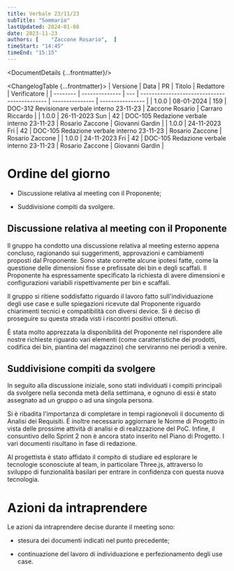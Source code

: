 ```yaml
---
title: Verbale 23/11/23
subTitle: "Sommario"
lastUpdated: 2024-01-08
date: 2023-11-23
authors: [    "Zaccone Rosario",  ]
timeStart: "14:45"
timeEnd: "15:15"
---
```



<DocumentDetails {...frontmatter}/>

<ChangelogTable {...frontmatter}>
| Versione | Data           | PR  | Titolo                                       | Redattore       | Verificatore     |
| -------- | -------------- | --- | -------------------------------------------- | --------------- | ---------------- |
| 1.0.0    | 08-01-2024     | 159 | DOC-312 Revisionare verbale interno 23-11-23 | Zaccone Rosario | Carraro Riccardo |
| 1.0.0    | 26-11-2023 Sun | 42  | DOC-105 Redazione verbale interno 23-11-23   | Rosario Zaccone | Giovanni Gardin  |
| 1.0.0    | 24-11-2023 Fri | 42  | DOC-105 Redazione verbale interno 23-11-23   | Rosario Zaccone | Rosario Zaccone  |
| 1.0.0    | 24-11-2023 Fri | 42  | DOC-105 Redazione verbale interno 23-11-23   | Rosario Zaccone | Giovanni Gardin  |
</ChangelogTable>

# Ordine del giorno

-   Discussione relativa al meeting con il Proponente;

-   Suddivisione compiti da svolgere.

## Discussione relativa al meeting con il Proponente

Il gruppo ha condotto una discussione relativa al meeting esterno appena
concluso, ragionando sui suggerimenti, approvazioni e cambiamenti
proposti dal Proponente. Sono state corrette alcune ipotesi fatte, come
la questione delle dimensioni fisse e prefissate dei bin e degli
scaffali. Il Proponente ha espressamente specificato la richiesta di
avere dimensioni e configurazioni variabili rispettivamente per bin e
scaffali.

Il gruppo si ritiene soddisfatto riguardo il lavoro fatto
sull'individuazione degli use case e sulle spiegazioni ricevute dal
Proponente riguardo chiarimenti tecnici e compatibilità con diversi
device. Si è deciso di proseguire su questa strada visti i riscontri
positivi ottenuti.

È stata molto apprezzata la disponibilità del Proponente nel rispondere
alle nostre richieste riguardo vari elementi (come caratteristiche dei
prodotti, codifica dei bin, piantina del magazzino) che serviranno nei
periodi a venire.

## Suddivisione compiti da svolgere

In seguito alla discussione iniziale, sono stati individuati i compiti
principali da svolgere nella seconda metà della settimana, e ognuno di
essi è stato assegnato ad un gruppo o ad una singola persona.

Si è ribadita l'importanza di completare in tempi ragionevoli il
documento di Analisi dei Requisiti. È inoltre necessario aggiornare le
Norme di Progetto in vista delle prossime attività di analisi e di
realizzazione del PoC. Infine, il consuntivo dello Sprint 2 non è ancora
stato inserito nel Piano di Progetto. I vari documenti risultano in fase
di redazione.

Al progettista è stato affidato il compito di studiare ed esplorare le
tecnologie sconosciute al team, in particolare Three.js, attraverso lo
sviluppo di funzionalità basilari per entrare in confidenza con questa
nuova tecnologia.

# Azioni da intraprendere

Le azioni da intraprendere decise durante il meeting sono:

-   stesura dei documenti indicati nel punto precedente;

-   continuazione del lavoro di individuazione e perfezionamento degli
    use case.
